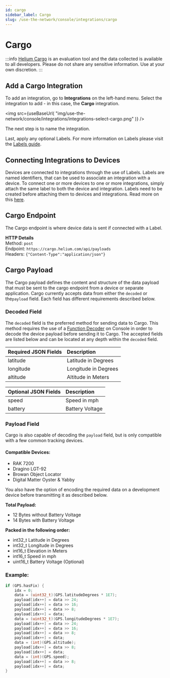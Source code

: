 ```yaml
---
id: cargo
sidebar_label: Cargo
slug: /use-the-network/console/integrations/cargo
---
```



# Cargo

:::info 
[Helium Cargo](http://cargo.helium.com/) is an evaluation tool and the
data collected is available to all developers. Please do not share any sensitive
information. Use at your own discretion. 
:::

## Add a Cargo Integration

To add an integration, go to **Integrations** on the left-hand menu. Select the
integration to add - in this case, the **Cargo** integration.

<img
  src={useBaseUrl(
    "img/use-the-network/console/integrations/integrations-select-cargo.png"
  )}
/>

The next step is to name the integration.

Last, apply any optional Labels. For more information on Labels please visit the
[Labels guide](../labels).

## Connecting Integrations to Devices

Devices are connected to integrations through the use of Labels. Labels are
named identifiers, that can be used to associate an integration with a device.
To connect one or more devices to one or more integrations, simply attach the
same label to both the device and integration. Labels need to be created before
attaching them to devices and integrations. Read more on this [here](../labels).

## Cargo Endpoint

The Cargo endpoint is where device data is sent if connected with a Label.

**HTTP Details**  
Method: `post`  
Endpoint: `https://cargo.helium.com/api/payloads`  
Headers: `{"Content-Type":"application/json"}`

## Cargo Payload

The Cargo payload defines the content and structure of the data payload that
must be sent to the cargo endpoint from a device or separate application. Cargo
currently accepts data from either the `decoded` or the`payload` field. Each
field has different requirements described below.

### Decoded Field

The `decoded` field is the preferred method for sending data to Cargo. This
method requires the use of a [Function Decoder](../../functions) on Console in
order to decode the device payload before sending it to Cargo. The accepted
fields are listed below and can be located at any depth within the `decoded`
field.

| Required JSON Fields | Description          |
| :------------------- | :------------------- |
| latitude             | Latitude in Degrees  |
| longitude            | Longitude in Degrees |
| altitude             | Altitude in Meters   |

| Optional JSON Fields | Description     |
| :------------------- | :-------------- |
| speed                | Speed in mph    |
| battery              | Battery Voltage |

### Payload Field

Cargo is also capable of decoding the `payload` field, but is only compatible
with a few common tracking devices.

#### Compatible Devices:

- RAK 7200
- Dragino LGT-92
- Browan Object Locator
- Digital Matter Oyster & Yabby

You also have the option of encoding the required data on a development device
before transmitting it as described below.

**Total Payload:**

- 12 Bytes without Battery Voltage
- 14 Bytes with Battery Voltage

**Packed in the following order:**

- int32_t Latitude in Degrees
- int32_t Longitude in Degrees
- int16_t Elevation in Meters
- int16_t Speed in mph
- uint16_t Battery Voltage \(Optional\)

### Example:

```c
if (GPS.hasFix) {
    idx = 0;
    data = (uint32_t)(GPS.latitudeDegrees * 1E7);
    payload[idx++] = data >> 24;
    payload[idx++] = data >> 16;
    payload[idx++] = data >> 8;
    payload[idx++] = data;
    data = (uint32_t)(GPS.longitudeDegrees * 1E7);
    payload[idx++] = data >> 24;
    payload[idx++] = data >> 16;
    payload[idx++] = data >> 8;
    payload[idx++] = data;
    data = (int)(GPS.altitude);
    payload[idx++] = data >> 8;
    payload[idx++] = data;
    data = (int)(GPS.speed);
    payload[idx++] = data >> 8;
    payload[idx++] = data;
}
```
